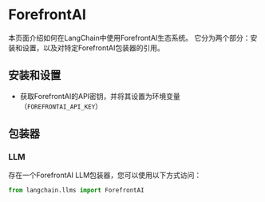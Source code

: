 # ForefrontAI

本页面介绍如何在LangChain中使用ForefrontAI生态系统。
它分为两个部分：安装和设置，以及对特定ForefrontAI包装器的引用。

## 安装和设置
- 获取ForefrontAI的API密钥，并将其设置为环境变量（`FOREFRONTAI_API_KEY`）

## 包装器

### LLM

存在一个ForefrontAI LLM包装器，您可以使用以下方式访问： 
```python
from langchain.llms import ForefrontAI
```